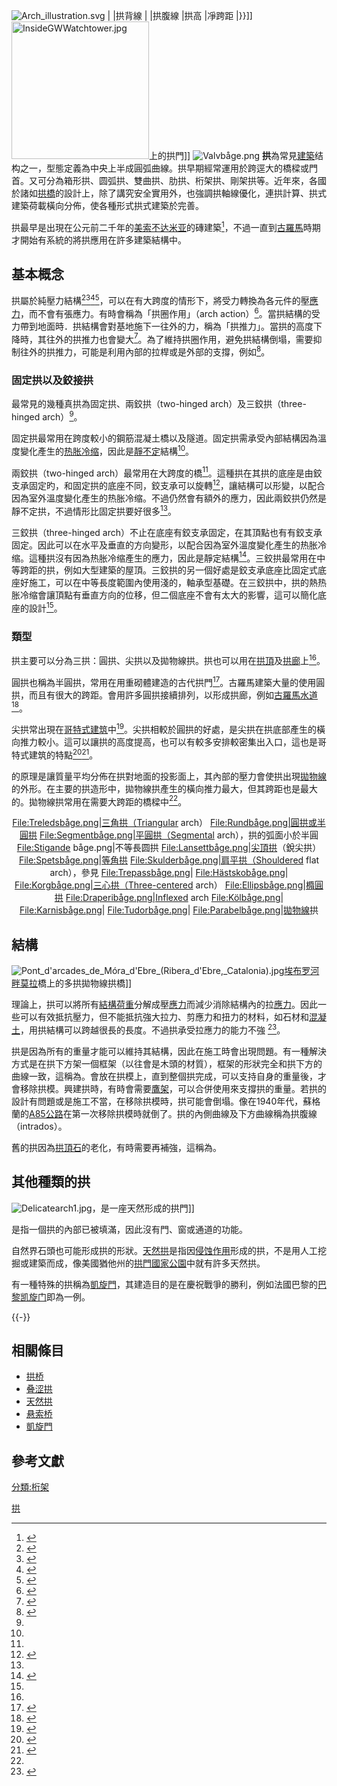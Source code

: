 {{noteTA
|1=zh-cn:脚手架;zh-hk:棚架;zh-tw:鷹架;
}}
[[File:Arch_illustration.svg|thumb]] |{{le|拱石|Voussoir}} |拱背線 |{{le|拱脚|Impost (architecture}} |拱腹線 |拱高 |凈跨距 |{{le|拱臺|Abutment}}}}]]
[[File:InsideGWWatchtower.jpg|220px]]上的拱門]]
[[File:Valvbåge.png|right]]
'''拱'''為常見[[建築|建築]]结构之一，型態定義為中央上半成圓弧曲線。拱早期經常運用於跨逕大的橋樑或門首。又可分為箱形拱、圆弧拱、雙曲拱、肋拱、桁架拱、剛架拱等。近年來，各國於諸如[[拱橋|拱橋]]的設計上，除了講究安全實用外，也強調拱軸線優化，連拱計算、拱式建築荷載橫向分佈，使各種形式拱式建築於完善。

拱最早是出現在公元前二千年的[[美索不达米亚|美索不达米亚]]的磚建築<ref>{{cite web|title=Ancient Mesopotamia:Architecture|url=http://oi.uchicago.edu/OI/MUS/ED/TRC/MESO/architecture.html|publisher=The Oriental Institute of the University of Chicago|accessdate=16 May 2012|archive-date=2012-05-16|archive-url=https://web.archive.org/web/20120516204446/http://oi.uchicago.edu/OI/MUS/ED/TRC/MESO/architecture.html|dead-url=no}}</ref>，不過一直到[[古羅馬|古羅馬]]時期才開始有系統的將拱應用在許多建築結構中。

==基本概念==
拱屬於純壓力結構<ref>{{Cite book|url=https://books.google.com/books?id=pKhbsrIc8IkC&pg=PA32&dq=arch+is+a+pure+compression+form#v=onepage|title=The Engineer's Contribution to Contemporary Architecture|last1=Chilton|first1=John|last2=Isler|first2=Heinz|date=2000|publisher=Thomas Telford|isbn=9780727728784|location=|pages=32|language=en}}</ref><ref>{{Cite web|url=http://oer2go.org/mods/en-boundless/www.boundless.com/physics/textbooks/boundless-physics-textbook/static-equilibrium-elasticity-and-torque-8/applications-of-statics-77/arches-and-domes-314-11286/index.html|title=Arches and Domes|website=oer2go.org|access-date=2019-07-29|archive-date=2019-07-29|archive-url=https://web.archive.org/web/20190729213637/http://oer2go.org/mods/en-boundless/www.boundless.com/physics/textbooks/boundless-physics-textbook/static-equilibrium-elasticity-and-torque-8/applications-of-statics-77/arches-and-domes-314-11286/index.html|dead-url=no}}</ref><ref>{{Cite book|url=https://books.google.com/books?id=FwIkAwAAQBAJ&pg=PA8&dq=arch+is+a+pure+compression+form#v=onepage|title=Shell Structures for Architecture: Form Finding and Optimization|last1=Adriaenssens|first1=Sigrid|last2=Block|first2=Philippe|last3=Veenendaal|first3=Diederik|last4=Williams|first4=Chris|date=2014-03-21|publisher=Routledge|isbn=9781317909385|location=|pages=8|language=en}}</ref><ref>{{Cite book|url=https://books.google.com/books?id=fzuFAFW6YQsC&pg=PA326&dq=arch+is+a+pure+compression+form#v=onepage|title=The Structural Basis of Architecture|last1=Sandaker|first1=Bjørn N.|last2=Eggen|first2=Arne P.|last3=Cruvellier|first3=Mark R.|date=2013-01-11|publisher=Routledge|isbn=9781135666873|location=|pages=326|language=en|access-date=2020-09-15|archive-date=2020-09-28|archive-url=https://web.archive.org/web/20200928083936/https://books.google.com/books?id=fzuFAFW6YQsC&pg=PA326&dq=arch+is+a+pure+compression+form#v=onepage|dead-url=no}}</ref>，可以在有大跨度的情形下，將受力轉換為各元件的壓[[應力|應力]]，而不會有張應力。有時會稱為「拱圈作用」（arch action）<ref>{{cite book|last=Vaidyanathan|first=R|title=Structural Analysis, Volume 2|year=2004|publisher=Laxmi Publications|location=USA|isbn=81-7008-584-5|page=127|url=http://books.google.com/books?id=qZPAfoVDtEMC&pg=PA127&dq=arch+action&hl=en&sa=X&ei=jWoMUZOBGKfp0AGn2YHYCw&ved=0CDQQ6AEwAQ|access-date=2013-06-25|archive-date=2016-05-28|archive-url=https://web.archive.org/web/20160528202651/https://books.google.com/books?id=qZPAfoVDtEMC&pg=PA127&dq=arch+action&hl=en&sa=X&ei=jWoMUZOBGKfp0AGn2YHYCw&ved=0CDQQ6AEwAQ|dead-url=no}}</ref>。當拱結構的受力帶到地面時．拱結構會對基地施下一往外的力，稱為「拱推力」。當拱的高度下降時，其往外的拱推力也會變大<ref>{{cite book|last=Ambrose|first=James|title=Building Structures|url=https://archive.org/details/buildingstructur00ambr|year=2012|publisher=John Wiley & Sons, Inc.|location=Hoboken, New Jersey|page=[https://archive.org/details/buildingstructur00ambr/page/n47 30]}}</ref>。為了維持拱圈作用，避免拱結構倒塌，需要抑制往外的拱推力，可能是利用內部的拉桿或是外部的支撐，例如{{link-en|拱臺|abutments}}<ref name="Building Structures">{{cite book|last=Ambrose|first=James|title=Building Structures|url=https://archive.org/details/buildingstructur00ambr|year=2012|publisher=John Wiley & Sons, Inc.|location=Hoboken, New Jersey|isbn=978-0-470-54260-6|page=[https://archive.org/details/buildingstructur00ambr/page/n48 31]}}</ref>。

===固定拱以及鉸接拱===

最常見的幾種真拱為固定拱、兩鉸拱（two-hinged arch）及三鉸拱（three-hinged arch）<ref name="Reynolds's Reinforced Concrete Designer's Handbook, p 41" />。

固定拱最常用在跨度較小的鋼筋混凝土橋以及隧道。固定拱需承受內部結構因為溫度變化產生的[[热胀冷缩|热胀冷缩]]，因此是[[靜不定|靜不定]]結構<ref name="Building Structures"/>。

兩鉸拱（two-hinged arch）最常用在大跨度的橋<ref name="Building Structures" />。這種拱在其拱的底座是由鉸支承固定旳，和固定拱的底座不同，鉸支承可以旋轉<ref>{{cite web|last=Luebkeman|first=Chris H.|title=Support and Connection Types|url=http://web.mit.edu/4.441/1_lectures/1_lecture13/1_lecture13.html|work=MIT.edu Architectonics: The Science of Architecture|publisher=MIT.edu|accessdate=3 February 2013|url-status=live|archiveurl=https://web.archive.org/web/20121028035620/http://web.mit.edu/4.441/1_lectures/1_lecture13/1_lecture13.html|archivedate=28 October 2012}}</ref>，讓結構可以形變，以配合因為室外溫度變化產生的热胀冷缩。不過仍然會有額外的應力，因此兩鉸拱仍然是靜不定拱，不過情形比固定拱要好很多<ref name="Building Structures" />。

三鉸拱（three-hinged arch）不止在底座有鉸支承固定，在其頂點也有有鉸支承固定。因此可以在水平及垂直的方向變形，以配合因為室外溫度變化產生的热胀冷缩。這種拱沒有因為热胀冷缩產生的應力，因此是靜定結構<ref name="Reynolds's Reinforced Concrete Designer's Handbook, p 41">{{cite book|last=Reynolds|first=Charles E|title=Reynolds's Reinforced Concrete Designer's Handbook|year=2008|publisher=Psychology Press|location=New York|isbn=978-0-419-25820-9 |page=41 |url=https://books.google.com/books?id=hrOfsy89QxkC&pg=PA41&dq=three-hinged+arch+statically+determinate#v=onepage|via=[[Google_Books|Google Books]]}}</ref>。三鉸拱最常用在中等跨距的拱，例如大型建築的屋頂。三鉸拱的另一個好處是鉸支承底座比固定式底座好施工，可以在中等長度範圍內使用淺的，軸承型基礎。在三鉸拱中，拱的熱热胀冷缩會讓頂點有垂直方向的位移，但二個底座不會有太大的影響，這可以簡化底座的設計<ref name="Building Structures" />。
=== 類型 ===
拱主要可以分為三拱：圓拱、尖拱以及拋物線拱。拱也可以用在[[拱頂|拱頂]]及[[拱廊|拱廊]]上<ref name="Building Structures" />。

圓拱也稱為半圓拱，常用在用重砌體建造的古代拱門<ref name="ambrose32">{{cite book|last=Ambrose|first=James|title=Building Structures|url=https://archive.org/details/buildingstructur00ambr|url-access=limited|year=2012|publisher=John Wiley & Sons, Inc.|location=Hoboken, NJ|isbn=978-0-470-54260-6|page=[https://archive.org/details/buildingstructur00ambr/page/n49 32]}}</ref>。古羅馬建築大量的使用圓拱，而且有很大的跨距。會用許多圓拱接續排列，以形成拱廊，例如[[古羅馬水道|古羅馬水道]]<ref>{{cite book|last=Oleson|first=John|title=The Oxford Handbook of Engineering and Technology in the Classical World|year=2008|publisher=Oxford University Press|location=US|isbn=978-0-19-518731-1|page=299}}</ref>。

尖拱常出現在[[哥特式建筑|哥特式建筑]]中<ref>{{cite book|last=Crossley|first=Paul|title=Gothic Architecture|year=2000|publisher=Yale University Press|location=New Haven, CT|isbn=978-0-300-08799-4|page=58|url=https://books.google.com/books?id=LBZ6781vvOwC&printsec=frontcover&dq=gothic+architecture#v=snippet|via=[[Google圖書|Google圖書]]}}</ref>。尖拱相較於圓拱的好處，是尖拱在拱底部產生的橫向推力較小。這可以讓拱的高度提高，也可以有較多安排較密集出入口，這也是哥特式建筑的特點<ref>{{cite book|last=Hadrovic|first=Ahmet|title=Structural Systems in Architecture|year=2009|publisher=On Demand Publishing|isbn=978-1-4392-5944-3|page=289}}</ref><ref>{{cite web|last=MHHE |title=Structural Systems in Architecture |url=http://dev5.mhhe.com/textflowdev/genhtml/0073379204/13.1.htm |publisher=MHHE.com |accessdate=3 February 2013 |url-status=dead |archiveurl=https://web.archive.org/web/20130313101430/http://dev5.mhhe.com/textflowdev/genhtml/0073379204/13.1.htm |archivedate=13 March 2013 }}</ref>。

{{le|拋物線拱|parabolic arch}}的原理是讓質量平均分佈在拱對地面的投影面上，其內部的壓力會使拱出現[[拋物線|拋物線]]的外形。在主要的拱造形中，拋物線拱產生的橫向推力最大，但其跨距也是最大的。拋物線拱常用在需要大跨距的橋樑中<ref name="ambrose32"/>。

<div align="center"><gallery>
File:Treledsbåge.png|三角拱（Triangular arch）
File:Rundbåge.png|圓拱或半圓拱
File:Segmentbåge.png|平圓拱（Segmental arch），拱的弧面小於半圓
File:Stigande båge.png|不等長圆拱
File:Lansettbåge.png|[[尖頂拱|尖頂拱]]（銳尖拱）
File:Spetsbåge.png|[[等角拱|等角拱]]
File:Skulderbåge.png|肩平拱（Shouldered flat arch），參見{{link-en|平拱|Jack arch}}
File:Trepassbåge.png|{{link-en|三心花瓣拱|Trefoil arch}}
File:Hästskobåge.png|{{link-en|馬蹄形拱|Horseshoe arch}}
File:Korgbåge.png|三心拱（Three-centered arch）
File:Ellipsbåge.png|[[橢圓拱|橢圓拱]]
File:Draperibåge.png|Inflexed arch
File:Kölbåge.png|{{link-en|蔥形拱|Ogee}}
File:Karnisbåge.png|{{link-en|反蔥形拱|Ogee}}
File:Tudorbåge.png|{{link-en|都鐸式拱|Four-centred arch}}
File:Parabelbåge.png|[[拋物線|拋物線]]拱
</gallery></div>

== 結構==
[[File:Pont_d'arcades_de_Móra_d'Ebre_(Ribera_d'Ebre,_Catalonia).jpg|thumbnail]][[埃布罗河畔莫拉|埃布罗河畔莫拉]]橋上的多拱拋物線拱橋]]

理論上，拱可以將所有[[結構荷重|結構荷重]]分解成壓[[應力|應力]]而減少消除結構內的拉[[應力|應力]]。因此一些可以有效抵抗壓力，但不能抵抗強大拉力、剪應力和扭力的材料，如石材和[[混凝土|混凝土]]，用拱結構可以跨越很長的長度。不過拱承受拉應力的能力不強<!--（參考：類似AL-Karparo [8:04]）---><ref>{{cite book|last=Reid|first=Esmond|title=Understanding Buildings: A Multidisciplinary Approach|year=1984|publisher=MIT Press|location=Cambridge, MA|isbn=978-0-262-68054-7|page=12|url=https://books.google.com/books?id=J42yn0icWAcC&pg=PA12&dq=concrete,+like+stone,+is+strong+in+compression+but+weak+in+tension#v=onepage|url-status=live|archiveurl=https://web.archive.org/web/20160602232231/https://books.google.com/books?id=J42yn0icWAcC&pg=PA12&dq=concrete,+like+stone,+is+strong+in+compression+but+weak+in+tension&hl=en&sa=X&ei=oLkOUc38Eum10AHzsYDACA&ved=0CDYQ6AEwAQ#v=onepage&q=concrete%2C%20like%20stone%2C%20is%20strong%20in%20compression%20but%20weak%20in%20tension&f=false|archivedate=2 June 2016}}</ref>。

拱是因為所有的重量才能可以維持其結構，因此在施工時會出現問題。有一種解決方式是在拱下方架一個框架（以往會是木頭的材質），框架的形狀完全和拱下方的曲線一致，這稱為{{le|拱模|centring}}。{{le|分塊拱|Voussoir}}會放在拱模上，直到整個拱完成，可以支持自身的重量後，才會移除拱模。興建拱時，有時會需要[[鷹架|鷹架]]，可以合併使用來支撐拱的重量。若拱的設計有問題或是施工不當，在移除拱模時，拱可能會倒塌。像在1940年代，蘇格蘭{{le|達爾馬里|Dalmally}}的[[A85公路|A85公路]]在第一次移除拱模時就倒了{{Citation needed|date=2020年9月}}。拱的內側曲線及下方曲線稱為拱腹線（intrados）。

舊的拱因為[[拱頂石|拱頂石]]的老化，有時需要再補強，這稱為{{le|bald arch|bald arch}}。

==其他種類的拱==
[[File:Delicatearch1.jpg|thumb]]，是一座天然形成的拱門]]

{{link-en|盲拱|blind arch}}是指一個拱的內部已被填滿，因此沒有門、窗或通道的功能。

自然界石頭也可能形成拱的形狀。[[天然拱|天然拱]]是指因[[侵蚀作用|侵蚀作用]]形成的拱，不是用人工挖掘或建築而成，像美國猶他州的[[拱門國家公園|拱門國家公園]]中就有許多天然拱。

有一種特殊的拱稱為[[凱旋門|凱旋門]]，其建造目的是在慶祝戰爭的勝利，例如法國巴黎的[[巴黎凯旋门|巴黎凯旋门]]即為一例。

{{-}}

==相關條目==
*[[拱桥|拱桥]]
*[[叠涩拱|叠涩拱]]
*[[天然拱|天然拱]]
*[[悬索桥|悬索桥]]
*[[凱旋門|凱旋門]]

== 參考文獻 ==
{{reflist}}

{{commonscat|Arches}}

{{Authority control}}
[[Category:拱|]]
[[分類:桁架|分類:桁架]]